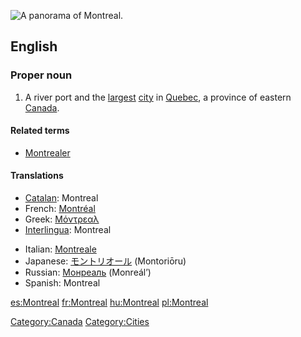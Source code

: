 {{wikipedia}}
[[Image:Montreal Twilight Panorama 2006.jpg|thumb|right|A panorama of Montreal.]]
{{also|Montréal}}
==English==

===Proper noun===
{{en-proper noun}}

# A river port and the [[largest]] [[city]] in [[Quebec]], a province of eastern [[Canada]].

====Related terms====
* [[Montrealer]]

====Translations====
{{trans-top|a city in Quebec}}
* [[Catalan]]: Montreal
* French: [[Montréal]] {{m}}
* Greek: [[Μόντρεαλ]]
* [[Interlingua]]: Montreal
{{trans-mid}}
* Italian: [[Montreale]] {{f}}
* Japanese: [[モントリオール]] (Montoriōru)
* Russian: [[Монреаль]] (Monreál’) {{m}}
* Spanish: Montreal {{m}}
{{trans-bottom}}

[[Category:Canada]]
[[Category:Cities]]

[[es:Montreal]]
[[fr:Montreal]]
[[hu:Montreal]]
[[pl:Montreal]]